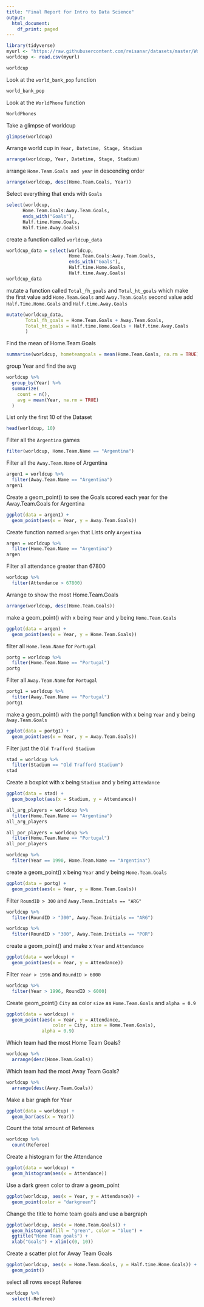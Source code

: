 ```yaml
---
title: "Final Report for Intro to Data Science"
output:
  html_document:
    df_print: paged
---
```



```r
library(tidyverse)
myurl <- "https://raw.githubusercontent.com/reisanar/datasets/master/WorldCupMatches.csv"
worldcup <- read.csv(myurl)
```


```r
worldcup
```
Look at the `world_bank_pop` function

```r
world_bank_pop
```
Look at the `WorldPhone` function
```r
WorldPhones
```
















Take a glimpse of worldcup

```r
glimpse(worldcup)
```
Arrange world cup in `Year, Datetime, Stage, Stadium`

```r
arrange(worldcup, Year, Datetime, Stage, Stadium)
```
arrange `Home.Team.Goals and year` in descending order

```r
arrange(worldcup, desc(Home.Team.Goals, Year))
```
Select everything that ends with `Goals`

```r
select(worldcup,
      Home.Team.Goals:Away.Team.Goals,
      ends_with("Goals"),
      Half.time.Home.Goals,
      Half.time.Away.Goals)
```

create a function called `worldcup_data`

```r
worldcup_data = select(worldcup,
                       Home.Team.Goals:Away.Team.Goals,
                       ends_with("Goals"),
                       Half.time.Home.Goals,
                       Half.time.Away.Goals)
worldcup_data
```

mutate a function called `Total_fh_goals` and `Total_ht_goals` which make the first value add `Home.Team.Goals` and `Away.Team.Goals` second value add `Half.Time.Home.Goals` and `Half.time.Away.Goals`

```r
mutate(worldcup_data,
       Total_fh_goals = Home.Team.Goals + Away.Team.Goals,
       Total_ht_goals = Half.time.Home.Goals + Half.time.Away.Goals
       )
```
Find the mean of Home.Team.Goals

```r
summarise(worldcup, hometeamgoals = mean(Home.Team.Goals, na.rm = TRUE))
```
group Year and find the avg

```r
worldcup %>%
  group_by(Year) %>%
  summarize(
    count = n(),
    avg = mean(Year, na.rm = TRUE)
  )
```

List only the first 10 of the Dataset

```r
head(worldcup, 10)
```


Filter all the `Argentina` games


```r
filter(worldcup, Home.Team.Name == "Argentina")
```

Filter all the `Away.Team.Name` of Argentina

```r
argen1 = worldcup %>%
  filter(Away.Team.Name == "Argentina")
argen1
```
Create a geom_point() to see the Goals scored each year for the Away.Team.Goals for Argentina

```r
ggplot(data = argen1) +
  geom_point(aes(x = Year, y = Away.Team.Goals))
```


Create function named `argen` that Lists only `Argentina`


```r
argen = worldcup %>%
  filter(Home.Team.Name == "Argentina")
argen
```
Filter all attendance greater than 67800

```r
worldcup %>%
  filter(Attendance > 67800)
```
Arrange to show the most Home.Team.Goals

```r
arrange(worldcup, desc(Home.Team.Goals))
```

make a geom_point() with x being `Year` and y being `Home.Team.Goals`

```r
ggplot(data = argen) +
  geom_point(aes(x = Year, y = Home.Team.Goals))
```

filter all `Home.Team.Name` for `Portugal`

```r
portg = worldcup %>%
  filter(Home.Team.Name == "Portugal")
portg
```
Filter all `Away.Team.Name` for `Portugal`

```r
portg1 = worldcup %>%
  filter(Away.Team.Name == "Portugal")
portg1
```

make a geom_point() with the portg1 function with x being `Year` and y being `Away.Team.Goals`

```r
ggplot(data = portg1) +
  geom_point(aes(x = Year, y = Away.Team.Goals))
```
Filter just the `Old Trafford Stadium`

```r
stad = worldcup %>%
  filter(Stadium == "Old Trafford Stadium")
stad
```
Create a boxplot with x being `Stadium` and y being `Attendance`

```r
ggplot(data = stad) +
  geom_boxplot(aes(x = Stadium, y = Attendance))
```




```r
all_arg_players = worldcup %>%
  filter(Home.Team.Name == "Argentina")
all_arg_players
```

```r
all_por_players = worldcup %>%
  filter(Home.Team.Name == "Portugal")
all_por_players
```


```r
worldcup %>%
  filter(Year == 1990, Home.Team.Name == "Argentina")
```
create a geom_point() x being `Year` and y being `Home.Team.Goals`

```r
ggplot(data = portg) +
  geom_point(aes(x = Year, y = Home.Team.Goals))
```
Filter `RoundID > 300` and `Away.Team.Initials == "ARG"`

```r
worldcup %>%
  filter(RoundID > "300", Away.Team.Initials == "ARG")
```


```r
worldcup %>%
  filter(RoundID > "300", Away.Team.Initials == "POR")
```

create a geom_point() and make x `Year` and `Attendance`

```r
ggplot(data = worldcup) +
  geom_point(aes(x = Year, y = Attendance))
```
Filter `Year > 1996` and `RoundID > 6000`

```r
worldcup %>%
  filter(Year > 1996, RoundID > 6000)
```

Create geom_point() `City` as color `size` as `Home.Team.Goals` and `alpha = 0.9`


```r
ggplot(data = worldcup) +
  geom_point(aes(x = Year, y = Attendance,
                 color = City, size = Home.Team.Goals),
             alpha = 0.9)
```
Which team had the most Home Team Goals?

```r
worldcup %>%
  arrange(desc(Home.Team.Goals))
```
Which team had the most Away Team Goals?


```r
worldcup %>%
  arrange(desc(Away.Team.Goals))
```

Make a bar graph for Year

```r
ggplot(data = worldcup) +
  geom_bar(aes(x = Year))
```
Count the total amount of Referees

```r
worldcup %>%
  count(Referee)
```
Create a histogram for the Attendance

```r
ggplot(data = worldcup) +
  geom_histogram(aes(x = Attendance))
```
Use a dark green color to draw a geom_point

```r
ggplot(worldcup, aes(x = Year, y = Attendance)) + 
  geom_point(color = "darkgreen")
```



Change the title to home team goals and use a bargraph

```r
ggplot(worldcup, aes(x = Home.Team.Goals)) + 
  geom_histogram(fill = "green", color = "blue") + 
  ggtitle("Home Team goals") + 
  xlab("Goals") + xlim(c(0, 10))
```

Create a scatter plot for Away Team Goals


```r
ggplot(worldcup, aes(x = Home.Team.Goals, y = Half.time.Home.Goals)) + 
  geom_point()
```
select all rows except Referee

```r
worldcup %>%
  select(-Referee)
```


